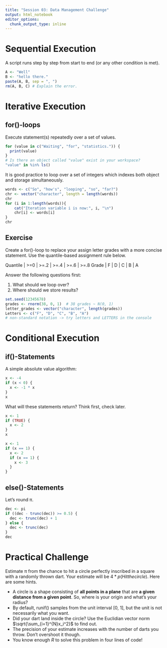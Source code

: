 ```yaml
---
title: "Session 03: Data Management Challenge"
output: html_notebook
editor_options:
  chunk_output_type: inline
---
```


# Sequential Execution

A script runs step by step from start to end (or any other condition is met).

```r
A <- "Well"
B <- "hello there."
paste(A, B, sep = ", ")
rm(A, B, C) # Explain the error.
```


# Iterative Execution


## for()-loops

Execute statement(s) repeatedly over a set of values.

```r
for (value in c("Waiting", "for", "statistics.")) {
  print(value)
}
# Is there an object called "value" exist in your workspace?
"value" in %in% ls()
```

It is good practice to loop over a set of integers which indexes both object and storage simultaneously.

```r
words <- c("So", "how's", "looping", "so", "far?")
chr <- vector("character", length = length(words))
chr
for (i in 1:length(words)){
    cat("Iteration variable i is now:", i, "\n")
    chr[i] <- words[i]
}
chr
```


## Exercise

Create a for()-loop to replace your assign letter grades with a more concise statement. Use the quantile-based assignment rule below.

Quantile | >=0 | >=.2 | >=.4 | >=.6 | >=.8
Grade    |   F |    D |    C |    B |    A

Answer the following questions first:

1. What should we loop over?
2. Where should we store results?

```r
set.seed(12345678)
grades <- rnorm(38, 0, 1)  # 38 grades ~ N(0, 1)
letter_grades <- vector("character", length(grades))
Letters <- c("F", "D", "C", "B", "A")
# non-standard notation -> try letters and LETTERS in the console
```


# Conditional Execution

## if()-Statements

A simple absolute value algorithm:

```r
x <- -4
if (x < 0) {
  x <- -1 * x
}
x
```

What will these statements return? Think first, check later.

```r
x <- 1
if (TRUE) {
  x <- 2
}
x
```

```r
x <- 1
if (x == 1) {
  x <- 2
  if (x == 1) {
    x <- 3
  }
}
```


## else()-Statements

Let's round π.

```r
dec <- pi
if ((dec - trunc(dec)) >= 0.5) {
  dec <- trunc(dec) + 1
} else {
  dec <- trunc(dec)
}
dec
```


# Practical Challenge

Estimate π from the chance to hit a circle perfectly inscribed in a square with a randomly thrown dart. Your estimate will be $4 * p(Hit the circle)$. Here are some hints.

- A circle is a shape consisting of **all points in a plane** that are **a given distance from a given point**. So, where is your origin and what's your radius?
- By default, runif() samples from the unit interval [0, 1], but the unit is not necessarily what you want.
- Did your dart land inside the circle? Use the Euclidian vector norm $\sqrt{\sum_{i=1}^{N}x_i^2}$ to find out.
- The precision of your estimate increases with the number of darts
you throw. Don't overshoot it though.
- You know enough *R* to solve this problem in four lines of code!
